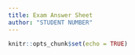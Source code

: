 ```yaml
---
title: Exam Answer Sheet
author: "STUDENT NUMBER"
---
```


```r
knitr::opts_chunk$set(echo = TRUE)
```
